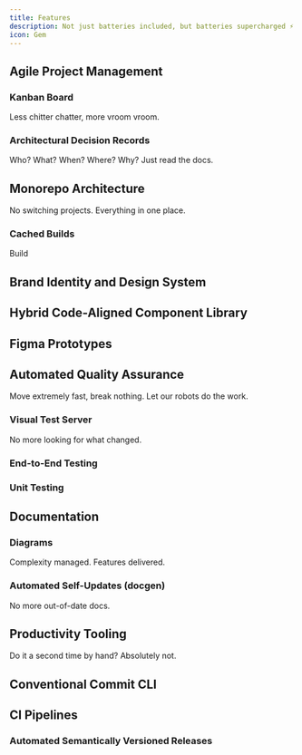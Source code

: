 ```yaml
---
title: Features
description: Not just batteries included, but batteries supercharged ⚡
icon: Gem
---
```


## Agile Project Management

### Kanban Board
Less chitter chatter, more vroom vroom.

### Architectural Decision Records
Who? What? When? Where? Why? Just read the docs.

## Monorepo Architecture
No switching projects. Everything in one place.

### Cached Builds

Build

## Brand Identity and Design System


## Hybrid Code-Aligned Component Library


## Figma Prototypes

## Automated Quality Assurance
Move extremely fast, break nothing. Let our robots do the work.

### Visual Test Server
No more looking for what changed.

### End-to-End Testing


### Unit Testing


## Documentation

### Diagrams
Complexity managed. Features delivered.

### Automated Self-Updates (docgen)
No more out-of-date docs.


## Productivity Tooling
Do it a second time by hand? Absolutely not.

## Conventional Commit CLI

## CI Pipelines

### Automated Semantically Versioned Releases
